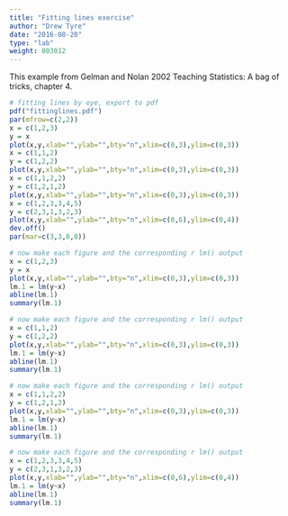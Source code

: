 ```yaml
---
title: "Fitting lines exercise"
author: "Drew Tyre"
date: "2016-08-20"
type: "lab"
weight: 803012
---
```


This example from Gelman and Nolan 2002 Teaching Statistics: A bag of tricks, chapter 4.

```r

# fitting lines by eye, export to pdf
pdf("fittinglines.pdf")
par(mfrow=c(2,2))
x = c(1,2,3)
y = x
plot(x,y,xlab="",ylab="",bty="n",xlim=c(0,3),ylim=c(0,3))
x = c(1,1,2)
y = c(1,2,2)
plot(x,y,xlab="",ylab="",bty="n",xlim=c(0,3),ylim=c(0,3))
x = c(1,1,2,2)
y = c(1,2,1,2)
plot(x,y,xlab="",ylab="",bty="n",xlim=c(0,3),ylim=c(0,3))
x = c(1,2,3,3,4,5)
y = c(2,3,1,3,2,3)
plot(x,y,xlab="",ylab="",bty="n",xlim=c(0,6),ylim=c(0,4))
dev.off()
par(mar=c(3,3,0,0))
```

```r
# now make each figure and the corresponding r lm() output
x = c(1,2,3)
y = x
plot(x,y,xlab="",ylab="",bty="n",xlim=c(0,3),ylim=c(0,3))
lm.1 = lm(y~x)
abline(lm.1)
summary(lm.1)
```
\pagebreak

```r
# now make each figure and the corresponding r lm() output
x = c(1,1,2)
y = c(1,2,2)
plot(x,y,xlab="",ylab="",bty="n",xlim=c(0,3),ylim=c(0,3))
lm.1 = lm(y~x)
abline(lm.1)
summary(lm.1)
```
\pagebreak


```r
# now make each figure and the corresponding r lm() output
x = c(1,1,2,2)
y = c(1,2,1,2)
plot(x,y,xlab="",ylab="",bty="n",xlim=c(0,3),ylim=c(0,3))
lm.1 = lm(y~x)
abline(lm.1)
summary(lm.1)
```
\pagebreak

```r
# now make each figure and the corresponding r lm() output
x = c(1,2,3,3,4,5)
y = c(2,3,1,3,2,3)
plot(x,y,xlab="",ylab="",bty="n",xlim=c(0,6),ylim=c(0,4))
lm.1 = lm(y~x)
abline(lm.1)
summary(lm.1)
```


